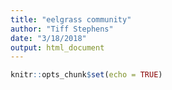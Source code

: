 ```yaml
---
title: "eelgrass community"
author: "Tiff Stephens"
date: "3/18/2018"
output: html_document
---
```


```r
knitr::opts_chunk$set(echo = TRUE)
```
